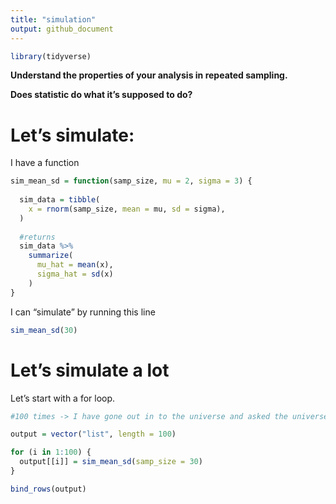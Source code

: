 ```yaml
---
title: "simulation"
output: github_document
---
```


```r
library(tidyverse)
```

**Understand the properties of your analysis in repeated sampling.**

**Does statistic do what it's supposed to do?**


# Let's simulate:

I have a function 

```r
sim_mean_sd = function(samp_size, mu = 2, sigma = 3) {
  
  sim_data = tibble(
    x = rnorm(samp_size, mean = mu, sd = sigma),
  )
  
  #returns 
  sim_data %>% 
    summarize(
      mu_hat = mean(x),
      sigma_hat = sd(x)
    )
}
```

I can "simulate" by running this line 

```r
sim_mean_sd(30)
```


# Let's simulate a lot

Let's start with a for loop.

```r

#100 times -> I have gone out in to the universe and asked the universe to give me a sample size 30, with a true mean 3 and true standard deviation 40, from a normal distribution 

output = vector("list", length = 100)

for (i in 1:100) {
  output[[i]] = sim_mean_sd(samp_size = 30)
}

bind_rows(output)
```

